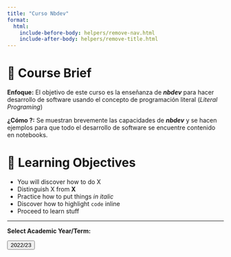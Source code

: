 ```yaml
---
title: "Curso Nbdev"
format:
  html:
    include-before-body: helpers/remove-nav.html
    include-after-body: helpers/remove-title.html
---
```


# 📑 Course Brief

**Enfoque:** El objetivo de este curso es la enseñanza de ***nbdev***  para hacer desarrollo de software usando el concepto de programación literal (*Literal Programing*)


**¿Cómo ?:** Se muestran brevemente las capacidades de ***nbdev*** y se hacen ejemplos para que todo el desarrollo de software se encuentre contenido en notebooks.  

# 🎯 Learning Objectives

- You will discover how to do X
- Distinguish X from **X**
- Practice how to put things _in italic_
- Discover how to highlight `code` inline
- Proceed to learn stuff


-----------------

**Select Academic Year/Term:**

<a href="2023/index.qmd">
    <button class="button-61">2022/23</button>
</a>

